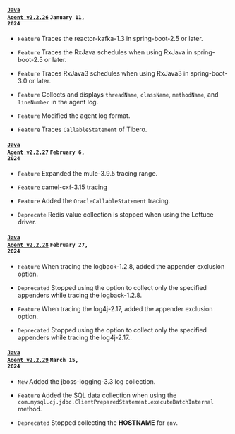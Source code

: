 #### <code class='changelog-service'><a href="../release-notes/java/java-2_2_26">Java Agent v2.2.26</a></code> <code class='changelog-date'>January 11, 2024</code>

- <code class="Feature">Feature</code> Traces the reactor-kafka-1.3 in spring-boot-2.5 or later.

- <code class="Feature">Feature</code> Traces the RxJava schedules when using RxJava in spring-boot-2.5 or later.

- <code class="Feature">Feature</code> Traces RxJava3 schedules when using RxJava3 in spring-boot-3.0 or later.

- <code class="Feature">Feature</code> Collects and displays <code>threadName</code>, <code>className</code>, <code>methodName</code>, and <code>lineNumber</code> in the agent log.

- <code class="Feature">Feature</code> Modified the agent log format.

- <code class="Feature">Feature</code> Traces <code>CallableStatement</code> of Tibero.

#### <code class='changelog-service'><a href="../release-notes/java/java-2_2_27">Java Agent v2.2.27</a></code> <code class='changelog-date'>February 6, 2024</code>

- <code class="Feature">Feature</code> Expanded the mule-3.9.5 tracing range.

- <code class="Feature">Feature</code> camel-cxf-3.15 tracing

- <code class="Feature">Feature</code> Added the <code>OracleCallableStatement</code> tracing.

- <code class="Deprecate">Deprecate</code> Redis value collection is stopped when using the Lettuce driver.

#### <code class='changelog-service'><a href="../release-notes/java/java-2_2_28">Java Agent v2.2.28</a></code> <code class='changelog-date'>February 27, 2024</code>

- <code class="Feature">Feature</code> When tracing the logback-1.2.8, added the appender exclusion option.

- <code class="Deprecated">Deprecated</code> Stopped using the option to collect only the specified appenders while tracing the logback-1.2.8.

- <code class="Feature">Feature</code> When tracing the log4j-2.17, added the appender exclusion option.

- <code class="Deprecated">Deprecated</code> Stopped using the option to collect only the specified appenders while tracing the log4j-2.17..

#### <code class='changelog-service'><a href="../release-notes/java/java-2_2_29">Java Agent v2.2.29</a></code> <code class='changelog-date'>March 15, 2024</code>

- <code class="New">New</code> Added the jboss-logging-3.3 log collection.

- <code class="Feature">Feature</code> Added the SQL data collection when using the <code>com.mysql.cj.jdbc.ClientPreparedStatement.executeBatchInternal</code> method.

- <code class="Deprecated">Deprecated</code> Stopped collecting the <b>HOSTNAME</b> for <code>env</code>.
